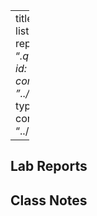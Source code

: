 
---
title: David Listing
listing: 
  - id: lab-reports
    contents: "*.qmd"
    type: table
  - id: class_notes
    contents: "../class_notes/*.qmd"
    type: table
  - id: index
    contents: "../index.qmd"

---

## Lab Reports

:::{#lab-reports}
:::

## Class Notes

:::{#Class_Notes}
:::